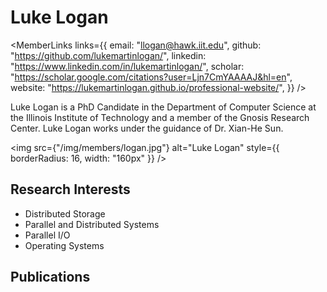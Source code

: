 
# Luke Logan

<div style={{display: 'flex', flexDirection: 'row'}}>

<div style={{flex: 1, display: 'flex', flexDirection: 'column'}}>

<MemberLinks
  links={{
    email: "llogan@hawk.iit.edu",
    github: "https://github.com/lukemartinlogan/",
    linkedin: "https://www.linkedin.com/in/lukemartinlogan/",
    scholar: "https://scholar.google.com/citations?user=Ljn7CmYAAAAJ&hl=en",
    website: "https://lukemartinlogan.github.io/professional-website/",
  }}
/>

Luke Logan is a PhD Candidate in the Department of Computer Science at the Illinois Institute of Technology and a member of the Gnosis Research Center. Luke Logan works under the guidance of Dr. Xian-He Sun.

</div>

<div style={{paddingLeft: 32}}>

<img
  src={"/img/members/logan.jpg"}
  alt="Luke Logan"
  style={{ borderRadius: 16, width: "160px" }}
/>

</div>

</div>

## Research Interests

- Distributed Storage
- Parallel and Distributed Systems
- Parallel I/O
- Operating Systems

## Publications

<MemberPublications authorShortName="L. Logan" />
